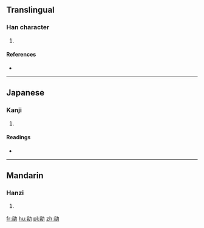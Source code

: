 ==Translingual==

===Han character===
{{Han char|rn=19|rad=力|as=10|sn=12|four=|canj=金一大尸 (CMKS)|ids=⿰[[翁]][[力]]}}

# {{defn|Han|sort=力10}}

====References====
* {{Han ref|kx=0148.300|dkj=02408|hdz=10376.150|uh=52DC|ud=21212}}

----

==Japanese==

===Kanji===
{{ja-kanji|grade=|rs=力10}}

# {{defn|lang=ja|sort=力10}}

====Readings====
* {{ja-readings|on=[[おう]] (ō), [[お]] (o), [[あう]] (au)|kun=[[つとい]] (tsutoi)}}

----

==Mandarin==

===Hanzi===
{{cmn-hanzi|pin=[[wěng]] ([[weng3]])|wg=weng<sup>3</sup>}}

# {{defn|lang=cmn|sort=力10}}

[[fr:勜]]
[[hu:勜]]
[[pl:勜]]
[[zh:勜]]